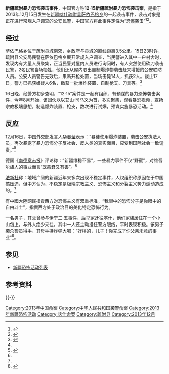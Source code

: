 {{UTC+8}}
'''新疆疏附暴力恐怖袭击事件'''，中国官方称'''12·15新疆疏附暴力恐怖袭击案'''，是指于2013年12月15日发生在[[新疆|新疆]][[喀什|喀什]][[疏附县|疏附县]][[萨依巴格乡_(疏附县)|萨依巴格乡]]的一起袭击事件，袭击对象是正在进行常规入户调查的[[公安民警|公安民警]]，中国官方将此事件定性为“[[恐怖袭击|恐怖袭击]]”<ref>{{Cite web|title=新疆疏附县12•15暴恐案细节：团伙多次进行试爆-中新网|url=http://www.chinanews.com/df/2013/12-17/5626400.shtml|accessdate=2020-12-12|author=|date=|format=|work=|publisher=[[新华网|新华网]]|agency=中国新闻网|language=zh|archive-date=2013-12-21|archive-url=https://web.archive.org/web/20131221153806/http://www.chinanews.com/df/2013/12-17/5626400.shtml|dead-url=no}}</ref><ref>{{Cite web|title=新疆疏附县12-15暴恐案细节：团伙多次进行试爆|url=https://china.huanqiu.com/article/9CaKrnJDAn1|accessdate=2020-12-12|author=|date=|format=|work=|publisher=[[新华社|新华社]]|agency=[[环球时报|环球时报]]|language=zh}}</ref>。

== 经过 ==
萨依巴格乡位于疏附县城南郊，乡政府与县城的直线距离3.5公里。15日23时许，疏附县公安局民警在萨依巴格乡展开常规入户调查，当民警进入其中一户村舍时，发现内有大量人员聚集，正当民警对屋内人员进行询问时，有人突然使用砍刀袭击民警，2名民警当场牺牲，他们还从屋内取出自制爆炸物袭击赶来增援的公安联防人员。公安人员警告无效后，果断开枪处置，当场击毙14人，抓获2人。截止17日，警方已抓获嫌疑人6名，缴获一批爆炸装置、自制枪支、刀具等。<ref name=a >{{cite news| language =zh-hans| author =环球时报| url =http://news.sina.com.cn/c/2013-12-17/072229003320.shtml| title =新疆疏附暴力恐袭事件：暴徒用砍刀等袭击干警| publisher =新浪| date =2013-12-17| accessdate =2013-12-31| archive-date =2019-11-22| archive-url =https://web.archive.org/web/20191122092530/http://news.sina.com.cn/c/2013-12-17/072229003320.shtml| dead-url =no}}</ref>

16日晚，经警方初步查明，“12·15”案件是一起有组织、有预谋的暴力恐怖袭击案件，今年8月开始，该团伙以以艾山·司马义为首，多次聚集，观看暴恐视频，宣扬宗教极端思想，制造爆炸装置、枪支，数次进行试爆，预谋实施暴恐活动。<ref name=a />

== 反应 ==
12月16日，中国外交部发言人[[华春莹|华春莹]]表示：“暴徒使用爆炸装置，袭击公安执法人员，再次暴露了暴力恐怖分子反社会、反人类的真实面目，应受到国际社会一致谴责。”<ref>{{cite news| language =zh-hans| author =外交部网站| url =http://news.qq.com/a/20131216/013507.htm| title =外交部回应新疆警方击毙14名暴徒事件| publisher =腾讯| date =2013-12-16| accessdate =2013-12-31| archive-date =2019-12-21| archive-url =https://web.archive.org/web/20191221024421/https://news.qq.com/a/20131216/013507.htm| dead-url =no}}</ref>

德国《[[南德意志报|南德意志报]]》评论称：“新疆维稳不易”，一些暴力事件不仅“野蛮”，对维吾尔族人的事业而言“既愚蠢又有害”。<ref name=a />

[[法新社|法新社]]称：地域广阔的新疆近年来多次出现不稳定事件，人权组织称原因在于中国搞压迫，但中方认为，不稳定是极端宗教主义、恐怖主义和分裂主义势力煽动造成的。<ref name=a />

有中國大陸网民指責西方对恐怖主义有双重标准，“我眼中的恐怖分子是你眼中的自由斗士”，指責西方处于政治目的美化特定恐怖行为。

一名男子，其父曾参与[[伊宁二·五事件|伊宁二·五事件]]，后举家迁往喀什，他们家族居住在一个小山包上，与外人绝少来往。其中一人还主动担任警方眼线，平时表现积极。该男子袭杀警员得手，其母手持炸弹大喊：“好样的，儿子！你完成了你父亲未竟的事业”<ref>{{Cite web |url=http://zhongguo.oushinet.com/chinanews/20150226/184273_2.html |title=新疆暴恐分子用人民币包裹SD卡传播极端思想 |accessdate=2015-02-27 |archive-date=2015-02-27 |archive-url=https://web.archive.org/web/20150227113000/http://zhongguo.oushinet.com/chinanews/20150226/184273_2.html |dead-url=yes }}</ref>。

== 参见 ==

* [[新疆恐怖活動列表|新疆恐怖活动列表]]

== 参考资料 ==
{{reflist}}

{{-}}
{{新疆維吾爾自治區暴力恐怖活動}}

{{DEFAULTSORT:X}}
[[Category:2013年中国命案|Category:2013年中国命案]]
[[Category:中华人民共和国袭警命案|Category:中华人民共和国袭警命案]]
[[Category:2013年新疆恐怖活动|Category:2013年新疆恐怖活动]]
[[Category:喀什命案|Category:喀什命案]]
[[Category:疏附县|Category:疏附县]]
[[Category:2013年12月|Category:2013年12月]]